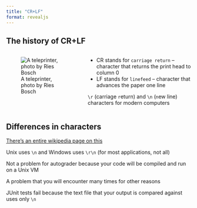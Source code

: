 ```yaml
---
title: "CR+LF"
format: revealjs
---
```


## The history of CR+LF

:::: {.columns}

::: {.column width="400px"}
![A teleprinter, photo by Ries Bosch](images/teleprinter.jpg)
:::

::: {.column}
* CR stands for `carriage return` -- character that returns the print head to column 0 
* LF stands for `linefeed` – character that advances the paper one line

`\r` (carriage `r`eturn) and `\n` (`n`ew line) characters for modern computers
:::

::::

## Differences in characters

[There's an entire wikipedia page on this](https://en.wikipedia.org/wiki/Newline)

Unix uses `\n` and Windows uses `\r\n` (for most applications, not all)

Not a problem for autograder because your code will be compiled and run on a Unix VM

A problem that you will encounter many times for other reasons

JUnit tests fail because the text file that your output is compared against uses only `\n`